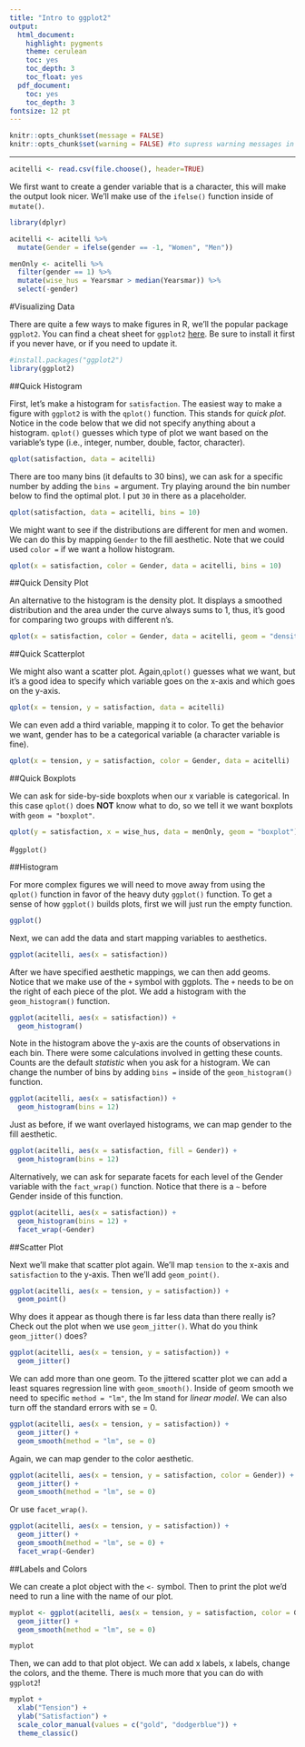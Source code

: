 ```yaml
---
title: "Intro to ggplot2"
output:
  html_document:
    highlight: pygments
    theme: cerulean
    toc: yes
    toc_depth: 3
    toc_float: yes
  pdf_document:
    toc: yes
    toc_depth: 3
fontsize: 12 pt
---
```

```r
knitr::opts_chunk$set(message = FALSE)
knitr::opts_chunk$set(warning = FALSE) #to supress warning messages in all output
```

***

```r
acitelli <- read.csv(file.choose(), header=TRUE)
```

We first want to create a gender variable that is a character, this will make the output look nicer. We'll make use of the `ifelse()` function inside of `mutate()`.

```r
library(dplyr)

acitelli <- acitelli %>%
  mutate(Gender = ifelse(gender == -1, "Women", "Men"))

menOnly <- acitelli %>%
  filter(gender == 1) %>%
  mutate(wise_hus = Yearsmar > median(Yearsmar)) %>%
  select(-gender)
```

#Visualizing Data

There are quite a few ways to make figures in R, we'll the popular package `ggplot2`. You can find a cheat sheet for `ggplot2` [here](https://www.rstudio.com/wp-content/uploads/2016/11/ggplot2-cheatsheet-2.1.pdf). Be sure to install it first if you never have, or if you need to update it. 

```r
#install.packages("ggplot2")
library(ggplot2)
```

##Quick Histogram

First, let's make a histogram for `satisfaction`. The easiest way to make a figure with `ggplot2` is with the `qplot()` function. This stands for *quick plot*.  Notice in the code below that we did not specify anything about a histogram. `qplot()` guesses which type of plot we want based on the variable's type (i.e., integer, number, double, factor, character). 
```r
qplot(satisfaction, data = acitelli)
```

There are too many bins (it defaults to 30 bins), we can ask for a specific number by adding the `bins = ` argument. Try playing around the bin number below to find the optimal plot. I put `30` in there as a placeholder.

```r
qplot(satisfaction, data = acitelli, bins = 10)
```

We might want to see if the distributions are different for men and women. We can do this by mapping `Gender` to the fill aesthetic. Note that we could used `color =` if we want a hollow histogram.

```r
qplot(x = satisfaction, color = Gender, data = acitelli, bins = 10)
```

##Quick Density Plot

An alternative to the histogram is the density plot. It displays a smoothed distribution and the area under the curve always sums to 1, thus, it's good for comparing two groups with different n's. 

```r
qplot(x = satisfaction, color = Gender, data = acitelli, geom = "density")
```

##Quick Scatterplot

We might also want a scatter plot. Again,`qplot()` guesses what we want, but it's a good idea to specify which variable goes on the x-axis and which goes on the y-axis. 

```r
qplot(x = tension, y = satisfaction, data = acitelli)
```

We can even add a third variable, mapping it to color. To get the behavior we want, gender has to be a categorical variable (a character variable is fine).

```r
qplot(x = tension, y = satisfaction, color = Gender, data = acitelli)
```

##Quick Boxplots

We can ask for side-by-side boxplots when our x variable is categorical. In this case `qplot()` does **NOT** know what to do, so we tell it we want boxplots with `geom = "boxplot"`. 

```r
qplot(y = satisfaction, x = wise_hus, data = menOnly, geom = "boxplot")
```

\newpage

#`ggplot()`

##Histogram

For more complex figures we will need to move away from using the `qplot()` function in favor of the heavy duty `ggplot()` function. To get a sense of how `ggplot()` builds plots, first we will just run the empty function.

```r
ggplot()
```

Next, we can add the data and start mapping variables to aesthetics. 

```r
ggplot(acitelli, aes(x = satisfaction))
```

After we have specified aesthetic mappings, we can then add geoms. Notice that we make use of the `+` symbol with ggplots. The `+` needs to be on the right of each piece of the plot. We add a histogram with the `geom_histogram()` function. 

```r
ggplot(acitelli, aes(x = satisfaction)) +
  geom_histogram()
```

Note in the histogram above the y-axis are the counts of observations in each bin. There were some calculations involved in getting these counts. Counts are the default *statistic* when you ask for a histogram. We can change the number of bins by adding `bins =` inside of the `geom_histogram()` function. 

```r
ggplot(acitelli, aes(x = satisfaction)) +
  geom_histogram(bins = 12)
```

Just as before, if we want overlayed histograms, we can map gender to the fill aesthetic. 

```r
ggplot(acitelli, aes(x = satisfaction, fill = Gender)) +
  geom_histogram(bins = 12)
```

Alternatively, we can ask for separate facets for each level of the Gender variable with the `fact_wrap()` function. Notice that there is a `~` before Gender inside of this function. 

```r
ggplot(acitelli, aes(x = satisfaction)) +
  geom_histogram(bins = 12) +
  facet_wrap(~Gender)
```

##Scatter Plot

Next we'll make that scatter plot again. We'll map `tension` to the x-axis and `satisfaction` to the y-axis. Then we'll add `geom_point()`.

```r
ggplot(acitelli, aes(x = tension, y = satisfaction)) +
  geom_point()
```

Why does it appear as though there is far less data than there really is? Check out the plot when we use `geom_jitter()`. What do you think `geom_jitter()` does?

```r
ggplot(acitelli, aes(x = tension, y = satisfaction)) +
  geom_jitter()
```

We can add more than one geom. To the jittered scatter plot we can add a least squares regression line with `geom_smooth()`. Inside of geom smooth we need to specific `method = "lm"`, the lm stand for *linear model*. We can also turn off the standard errors with se = 0.  

```r
ggplot(acitelli, aes(x = tension, y = satisfaction)) +
  geom_jitter() +
  geom_smooth(method = "lm", se = 0)
```

Again, we can map gender to the color aesthetic.

```r
ggplot(acitelli, aes(x = tension, y = satisfaction, color = Gender)) +
  geom_jitter() +
  geom_smooth(method = "lm", se = 0)
```

Or use `facet_wrap()`.

```r
ggplot(acitelli, aes(x = tension, y = satisfaction)) +
  geom_jitter() +
  geom_smooth(method = "lm", se = 0) +
  facet_wrap(~Gender)
```

##Labels and Colors

We can create a plot object with the `<-` symbol. Then to print the plot we'd need to run a line with the name of our plot. 

```r
myplot <- ggplot(acitelli, aes(x = tension, y = satisfaction, color = Gender, linetype = Gender)) +
  geom_jitter() +
  geom_smooth(method = "lm", se = 0)

myplot
```

Then, we can add to that plot object. We can add x labels, x labels, change the colors, and the theme. There is much more that you can do with `ggplot2`!

```r
myplot + 
  xlab("Tension") +
  ylab("Satisfaction") +
  scale_color_manual(values = c("gold", "dodgerblue")) +
  theme_classic()
```

